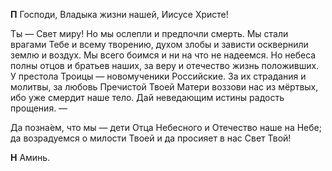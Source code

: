 **П** Господи, Владыка жизни нашей, Иисусе Христе!

Ты — Свет миру! Но мы ослепли и предпочли смерть. Мы стали врагами Тебе и всему творению, духом злобы и зависти осквернили землю и воздух. Мы всего боимся и ни на что не надеемся. Но небеса полны отцов и братьев наших, за веру и отечество жизнь положивших. У престола Троицы — новомученики Российские. За их страдания и молитвы, за любовь Пречистой Твоей Матери воззови нас из мёртвых, ибо уже смердит наше тело. Дай неведающим истины радость прощения. —

Да позна́ем, что мы — дети Отца Небесного и Отечество наше на Небе; да возрадуемся о милости Твоей и да просияет в нас Свет Твой!

**Н** Аминь.
